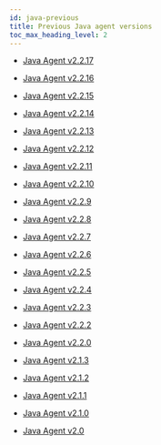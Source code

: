 ```yaml
---
id: java-previous
title: Previous Java agent versions
toc_max_heading_level: 2
---
```


- [Java Agent v2.2.17](java-2_2_17)

- [Java Agent v2.2.16](java-2_2_16)

- [Java Agent v2.2.15](java-2_2_15)

- [Java Agent v2.2.14](java-2_2_14)

- [Java Agent v2.2.13](java-2_2_13)

- [Java Agent v2.2.12](java-2_2_12)

- [Java Agent v2.2.11](java-2_2_11)

- [Java Agent v2.2.10](java-2_2_10)

- [Java Agent v2.2.9](java-2_2_9)

- [Java Agent v2.2.8](java-2_2_8)

- [Java Agent v2.2.7](java-2_2_7)

- [Java Agent v2.2.6](java-2_2_6)

- [Java Agent v2.2.5](java-2_2_5)

- [Java Agent v2.2.4](java-2_2_4)

- [Java Agent v2.2.3](java-2_2_3)

- [Java Agent v2.2.2](java-2_2_2)

- [Java Agent v2.2.0](java-2_2_0)

- [Java Agent v2.1.3](java-2_1_3)

- [Java Agent v2.1.2](java-2_1_2)

- [Java Agent v2.1.1](java-2_1_1)

- [Java Agent v2.1.0](java-2_1_0)

- [Java Agent v2.0](java-2_0)
